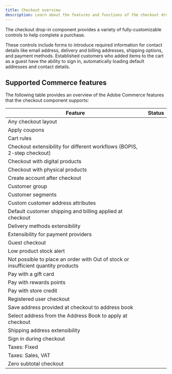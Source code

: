 ```yaml
---
title: Checkout overview
description: Learn about the features and functions of the checkout drop-in component.
---
```



The checkout drop-in component provides a variety of fully-customizable controls to help complete a purchase.

These controls include forms to introduce required information for contact details like email address, delivery and billing addresses, shipping options, and payment methods. Established customers who added items to the cart as a guest have the ability to sign in, automatically loading default addresses and contact details.

## Supported Commerce features

The following table provides an overview of the Adobe Commerce features that the checkout component supports:

| Feature                                                                            | Status                                       |
| ---------------------------------------------------------------------------------- | -------------------------------------------- |
| Any checkout layout                                                                | <Badge text="Supported" variant="success" /> |
| Apply coupons                                                                      | <Badge text="API only" variant="tip" />      |
| Cart rules                                                                         | <Badge text="Supported" variant="success" /> |
| Checkout extensibility for different workflows (BOPIS, 2-step checkout)            | <Badge text="Supported" variant="success" />      |
| Checkout with digital products                                                     | <Badge text="Supported" variant="success" /> |
| Checkout with physical products                                                    | <Badge text="Supported" variant="success" /> |
| Create account after checkout                                                      | <Badge text="Supported" variant="success" /> |
| Customer group                                                                     | <Badge text="Supported" variant="success" /> |
| Customer segments                                                                  | <Badge text="Supported" variant="success" /> |
| Custom customer address attributes                                                 | <Badge text="Supported" variant="success" /> |
| Default customer shipping and billing applied at checkout                          | <Badge text="Supported" variant="success" /> |
| Delivery methods extensibility                                                     | <Badge text="Roadmap" variant="note" />      |
| Extensibility for payment providers                                                | <Badge text="Supported" variant="success" /> |
| Guest checkout                                                                     | <Badge text="Supported" variant="success" /> |
| Low product stock alert                                                            | <Badge text="Supported" variant="success" /> |
| Not possible to place an order with Out of stock or insufficient quantity products | <Badge text="Supported" variant="success" /> |
| Pay with a gift card                                                               | <Badge text="API only" variant="tip" />      |
| Pay with rewards points                                                            | <Badge text="API only" variant="tip" />      |
| Pay with store credit                                                              | <Badge text="API only" variant="tip" />      |
| Registered user checkout                                                           | <Badge text="Supported" variant="success" /> |
| Save address provided at checkout to address book                                  | <Badge text="Supported" variant="success" />      |
| Select address from the Address Book to apply at checkout                          | <Badge text="Supported" variant="success" />      |
| Shipping address extensibility                                                     | <Badge text="Roadmap" variant="note" />      |
| Sign in during checkout                                                            | <Badge text="Supported" variant="success" /> |
| Taxes: Fixed                                                                       | <Badge text="API only" variant="tip" />      |
| Taxes: Sales, VAT                                                                  | <Badge text="Supported" variant="success" /> |
| Zero subtotal checkout                                                             | <Badge text="Supported" variant="success" />      |